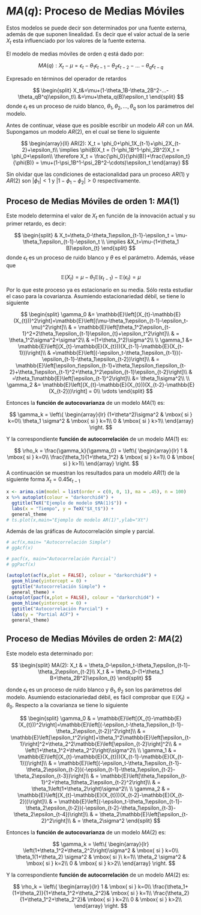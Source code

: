 # $MA(q)$: Proceso de Medias Móviles

Estos modelos se puede decir son determinados por una fuente externa, además de que suponen linealidad. Es decir que el valor actual de la serie $X_t$ esta influenciado por los valores de la fuente externa.

El modelo de medias móviles de orden $q$ está dado por:

$$
MA(q): X_t - \mu =\epsilon_t - \theta_1\epsilon_{t-1}-\theta_2\epsilon_{t-2}-...-\theta_q \epsilon_{t-q}
$$

Expresado en términos del operador de retardos

$$
\begin{split}
X_t&=\mu+(1-\theta_1B-\theta_2B^2-...-\theta_qB^q)\epsilon_t\\
&=\mu+\theta_q(B)\epsilon_t
\end{split}
$$
donde $\epsilon_t$ es un proceso de ruido blanco, $\theta_1,\theta_2, ..., \theta_q$ son los parámetros del modelo.

Antes de continuar, véase que es posible escribir un modelo $AR$ con un $MA$. Supongamos un modelo $AR(2)$, en el cual se tiene lo siguiente

$$
\begin{array}{ll}
AR(2): X_t = \phi_0+\phi_1X_{t-1}+\phi_2X_{t-2}+\epsilon_t\\
\implies \phi(B)X_t = (1-\phi_1B^1-\phi_2B^2)X_t = \phi_0+\epsilon\\
\therefore X_t = \frac{\phi_0}{\phi(B)}+\frac{\epsilon_t}{\phi(B)} = \mu+(1-\psi_1B^1-\psi_2B^2-\cdots)\epsilon_t
\end{array}
$$

Sin olvidar que las condiciones de estacionalidad para un proceso $AR(1)$ y $AR(2)$ son $|\phi_1|<1$ y $|1-\phi_1-\phi_2|>0$ respectivamente.

## Proceso de Medias Móviles de orden 1: $MA(1)$

Este modelo determina el valor de $X_t$ en función de la innovación actual y su primer retardo, es decir:

$$
\begin{split}
& X_t=\theta_0-\theta_1\epsilon_{t-1}-\epsilon_t = \mu-\theta_1\epsilon_{t-1}-\epsilon_t \\
\implies &X_t=\mu-(1+\theta_1 B)\epsilon_{t}
\end{split}
$$
donde $\epsilon_t$ es un proceso de ruido blanco y $\theta$ es el parámetro. Además, véase que

$$
\mathbb{E}(X_t) = \mu-\theta_1\mathbb{E}(\epsilon_{t-1})-\mathbb{E}(\epsilon_{t}) = \mu
$$

Por lo que este proceso ya es estacionario en su media. Sólo resta estudiar el caso para la covarianza. Asumiendo estacionariedad débil, se tiene lo siguiente

$$
\begin{split}
\gamma_0 &= \mathbb{E}\left[(X_{t}-\mathbb{E}(X_{t}))^2\right]=\mathbb{E}\left[(\mu-\theta_1\epsilon_{t-1}-\epsilon_t-\mu)^2\right]\\
& = \mathbb{E}\left[\theta_1^2\epsilon_{t-1}^2+2\theta_1\epsilon_{t-1}\epsilon_{t}+\epsilon_t^2\right]\\
& = \theta_1^2\sigma^2+\sigma^2\\
& =(1+\theta_1^2)\sigma^2\\
\\
\gamma_1 &= \mathbb{E}\left[(X_{t}-\mathbb{E}(X_{t}))(X_{t-1}-\mathbb{E}(X_{t-1}))\right]\\
& =\mathbb{E}\left[(-\epsilon_t-\theta_1\epsilon_{t-1})(-\epsilon_{t-1}-\theta_1\epsilon_{t-2})\right]\\
& = \mathbb{E}\left[\epsilon_t\epsilon_{t-1}+\theta_1\epsilon_t\epsilon_{t-2}+\theta_1\epsilon_{t-1}^2+\theta_1^2\epsilon_{t-1}\epsilon_{t-2}\right]\\
& =\theta_1\mathbb{E}\left[\epsilon_{t-1}^2\right]\\
&= \theta_1\sigma^2\\
\\
\gamma_2 &= \mathbb{E}\left[(X_{t}-\mathbb{E}(X_{t}))(X_{t-2}-\mathbb{E}(X_{t-2}))\right] = 0\\
\vdots
\end{split}
$$

Entonces la **función de autocovarianza** de un modelo $MA(1)$ es:

$$
\gamma_k = \left\{
\begin{array}{lr}
(1+\theta^2)\sigma^2 &   \mbox{ si } k=0\\
\theta_1 \sigma^2 & \mbox{ si } k=1\\
0 &    \mbox{ si } k>1\\
\end{array}
\right.
$$

Y la correspondiente **función de autocorrelación** de un modelo $MA(1)$ es:

$$
\rho_k = \frac{\gamma_k}{\gamma_0} = \left\{
\begin{array}{lr}
1 &  \mbox{ si } k=0\\
\frac{\theta_1}{1+\theta_1^2} &  \mbox{ si } k=1\\
0 & \mbox{ si } k>1\\
\end{array}
\right.
$$
A continuación se muestran los resultados para un modelo $AR(1)$ de la siguiente forma $X_t=0.45\epsilon_{t-1}$

```r
x <- arima.sim(model = list(order = c(0, 0, 1), ma = .45), n = 100)
x %>% autoplot(colour = "darkorchid4") + 
  ggtitle(TeX("Ejemplo de modelo $MA(1)$")) +
  labs(x = "Tiempo", y = TeX("$X_t$")) +
  general_theme
# ts.plot(x,main="Ejemplo de modelo AR(1)",ylab="Xt")
```

Además de las gráficas de Autocorrelación simple y parcial.

```r
# acf(x,main= "Autocorrelación Simple")
# ggAcf(x)

# pacf(x, main="Autocorrelación Parcial")
# ggPacf(x)

(autoplot(acf(x,plot = FALSE), colour = "darkorchid4") + 
  geom_hline(yintercept = 0) +
  ggtitle("Autocorrelación Simple") +
  general_theme) + 
(autoplot(pacf(x,plot = FALSE), colour = "darkorchid4") + 
  geom_hline(yintercept = 0) +
  ggtitle("Autocorrelación Parcial") +
  labs(y = "Partial ACF") + 
  general_theme)
```

## Proceso de Medias Móviles de orden 2: $MA(2)$

Este modelo esta determinado por:

$$
\begin{split}
MA(2): X_t & = \theta_0-\epsilon_t-\theta_1\epsilon_{t-1}-\theta_2\epsilon_{t-2}\\
X_t & = \theta_0-(1+\theta_1 B+\theta_2B^2)\epsilon_{t}
\end{split}
$$

donde $\epsilon_t$ es un proceso de ruido blanco y $\theta_1,\theta_2$ son los parámetros del modelo. Asumiendo estacionariedad débil, es fácil comprobar que $\mathbb{E}(X_t) = \theta_0$. Respecto a la covarianza se tiene lo siguiente

$$
\begin{split}
\gamma_0 & = \mathbb{E}\left[(X_{t}-\mathbb{E}(X_{t}))^2\right]=\mathbb{E}\left[(-\epsilon_t-\theta_1\epsilon_{t-1}-\theta_2\epsilon_{t-2})^2\right]\\
& = \mathbb{E}\left[\epsilon_t^2\right]+\theta_1^2\mathbb{E}\left[\epsilon_{t-1}\right]^2+\theta_2^2\mathbb{E}\left[\epsilon_{t-2}\right]^2\\
& = \left(1+\theta_1^2+\theta_2^2\right)\sigma^2\\
\\
\gamma_1 & = \mathbb{E}\left[(X_{t}-\mathbb{E}(X_{t}))(X_{t-1}-\mathbb{E}(X_{t-1}))\right]\\
& = \mathbb{E}\left[(-\epsilon_t-\theta_1\epsilon_{t-1}-\theta_2\epsilon_{t-2})(-\epsilon_{t-1}-\theta_1\epsilon_{t-2}-\theta_2\epsilon_{t-3})\right]\\
& = \mathbb{E}\left[\theta_1\epsilon_{t-1}^2+\theta_1\theta_2\epsilon_{t-2}^2\right]\\
& = \theta_1\left(1+\theta_2\right)\sigma^2\\
\\
\gamma_2 & = \mathbb{E}\left[(X_{t}-\mathbb{E}(X_{t}))(X_{t-2}-\mathbb{E}(X_{t-2}))\right]\\
& = \mathbb{E}\left[(-\epsilon_t-\theta_1\epsilon_{t-1}-\theta_2\epsilon_{t-2})(-\epsilon_{t-2}-\theta_1\epsilon_{t-3}-\theta_2\epsilon_{t-4})\right]\\
& = \theta_2\mathbb{E}\left[\epsilon_{t-2}^2\right]\\
& = \theta_2\sigma^2
\end{split}
$$

Entonces la **función de autocovarianza** de un modelo $MA(2)$ es:

$$
\gamma_k = \left\{
\begin{array}{lr}
\left(1+\theta_1^2+\theta_2^2\right)\sigma^2 & \mbox{ si } k=0\\
\theta_1(1+\theta_2) \sigma^2 & \mbox{ si }\ k=1\\
\theta_2 \sigma^2 & \mbox{ si } k=2\\
0 & \mbox{ si } k>2\\
\end{array}
\right.
$$

Y la correspondiente **función de autocorrelación** de un modelo $MA(2)$ es:

$$
\rho_k = \left\{
\begin{array}{lr}
1 &  \mbox{ si } k=0\\
\frac{\theta_1+(1+\theta_2)}{1+\theta_1^2+\theta_2^2}&  \mbox{ si } k=1\\
\frac{\theta_2}{1+\theta_1^2+\theta_2^2}&  \mbox{ si } k=2\\
0 &  \mbox{ si }  k>2\\
\end{array}
\right.
$$
